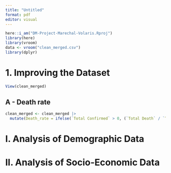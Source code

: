 ```yaml
---
title: "Untitled"
format: pdf
editor: visual
---
```


```r
here::i_am("DM-Project-Marechal-Volaris.Rproj")
library(here)
library(vroom)
data <- vroom("clean_merged.csv")
library(dplyr)
```

# 1. Improving the Dataset
```r
View(clean_merged)
```

## A - Death rate 
```r
clean_merged <- clean_merged |>
  mutate(Death_rate = ifelse(`Total Confirmed` > 0, (`Total Death` / `Total Confirmed`) * 100, NA))
```
# I. Analysis of Demographic Data

# II. Analysis of Socio-Economic Data

